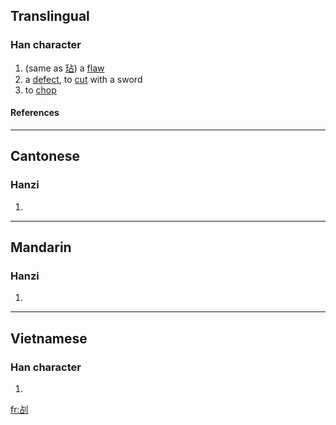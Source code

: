 ==Translingual==
===Han character===
{{Han char|rn=18|rad=刀|as=05|sn=7|four=|canj=卜口中弓 (YRLN)}}
# (same as [[玷]]) a [[flaw]]
# a [[defect]], to [[cut]] with a sword
# to [[chop]]
====References====
{{Han ref|kx=0138.180|hdz=10328.100|uh=34E0|ud=13536}}
----
==Cantonese==
===Hanzi===
{{yue-hanzi|jyut=|y=dim3}}
# {{defn|Cantonese}}
----
==Mandarin==
===Hanzi===
{{cmn-hanzi|pin=[[diàn]] (dian4)|wg=tien<sup>4</sup>}}
# {{defn|Mandarin}}
----
==Vietnamese==
===Han character===
{{vi-hantu|[[chẻm]]}}
# {{defn|Vietnamese}}

[[fr:㓠]]